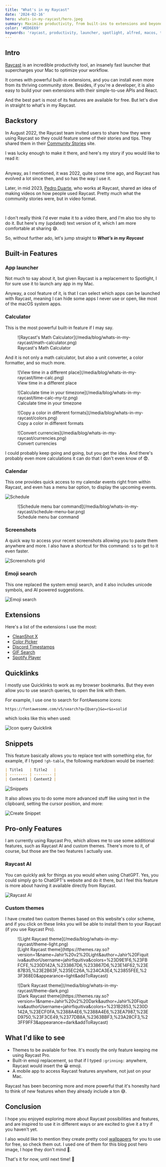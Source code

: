 ```yaml
---
title: "What's in my Raycast"
date: '2024-02-16'
hero: whats-in-my-raycast/hero.jpeg
summary: Maximize productivity, from built-ins to extensions and beyond.
color: '#ED6E69'
keywords: 'raycast, productivity, launcher, spotlight, alfred, macos, tool'
---
```


## Intro

[Raycast](https://www.raycast.com/) is an incredible productivity tool, an insanely fast launcher that supercharges your Mac to optimize your workflow.

It comes with powerful built-in extensions, and you can install even more from its thriving community store. Besides, if you're a developer, it is also easy to build your own extensions with their simple-to-use APIs and React.

And the best part is most of its features are available for free. But let's dive in straight to what's in my Raycast.

## Backstory

In August 2022, the Raycast team invited users to share how they were using Raycast so they could feature some of their stories and tips.
They shared them in their [Community Stories](https://www.raycast.com/community-stories) site.

I was lucky enough to make it there, and here's my story if you would like to read it:

<br />
Anyway, as I mentioned, it was 2022, quite some time ago, and Raycast has
evolved a lot since then, and so has the way I use it.

Later, in mid 2023, [Pedro Duarte](https://ped.ro/), who works at Raycast, shared an idea of making videos on how people used Raycast.
Pretty much what the community stories were, but in video format.

<br />

I don't really think I'd ever make it to a video there, and I'm also too shy to do it. But here's my (updated) text version of it, which I am more comfortable at sharing 😅.

So, without further ado, let's jump straight to **_What's in my Raycast_**

## Built-in Features

### App launcher

Not much to say about it, but given Raycast is a replacement to Spotlight, I for sure use it to launch any app in my Mac.

Anyway, a cool feature of it, is that I can select which apps can be launched with Raycast, meaning I can hide some apps I never use or open, like
most of the macOS system apps.

### Calculator

This is the most powerful built-in feature if I may say.

<figure>
  ![Raycast's Math Calculator](/media/blog/whats-in-my-raycast/math-calculator.png)
  <figcaption>Raycast's Math Calculator</figcaption>
</figure>

And it is not only a math calculator, but also a unit converter, a color formatter, and so much more.

<Grid>
  <GridColumn>
    <figure>
      ![View time in a different place](/media/blog/whats-in-my-raycast/time-calc.png)
      <figcaption>View time in a different place</figcaption>
    </figure>
    <figure>
      ![Calculate time in your timezone](/media/blog/whats-in-my-raycast/time-calc-my-tz.png)
      <figcaption>Calculate time in your timezone</figcaption>
    </figure>
  </GridColumn>
  <GridColumn>
    <figure>
      ![Copy a color in different formats](/media/blog/whats-in-my-raycast/colors.png)
      <figcaption>Copy a color in different formats</figcaption>
    </figure>
    <figure>
      ![Convert currencies](/media/blog/whats-in-my-raycast/currencies.png)
      <figcaption>Convert currencies</figcaption>
    </figure>
  </GridColumn>
</Grid>

I could probably keep going and going, but you get the idea. And there's probably even more calculations it can do that I don't even know of 😨.

### Calendar

This one provides quick access to my calendar events right from within Raycast, and even has a menu bar option, to display the upcoming events.

![Schedule](/media/blog/whats-in-my-raycast/schedule.png)

<figure>
  ![Schedule menu bar command](/media/blog/whats-in-my-raycast/schedule-menu-bar.png)
  <figcaption>Schedule menu bar command</figcaption>
</figure>

### Screenshots

A quick way to access your recent screenshots allowing you to paste them anywhere and more.
I also have a shortcut for this command: <kbd>ss</kbd> to get to it even faster.

![Screenshots grid](/media/blog/whats-in-my-raycast/screenshots.png)

### Emoji search

This one replaced the system emoji search, and it also includes unicode symbols, and AI powered suggestions.

![Emoji search](/media/blog/whats-in-my-raycast/emoji.png)

## Extensions

Here's a list of the extensions I use the most:

- [CleanShot X](https://www.raycast.com/Aayush9029/cleanshotx)
- [Color Picker](https://www.raycast.com/thomas/color-picker)
- [Discord Timestamps](https://www.raycast.com/theshadowdev/discord-timestamps)
- [GIF Search](https://www.raycast.com/josephschmitt/gif-search)
- [Spotify Player](https://www.raycast.com/mattisssa/spotify-player)

## Quicklinks

I mostly use Quicklinks to work as my browser bookmarks. But they even allow you to use search queries, to open the link with them.

For example, I use one to search for FontAwesome icons:

```
https://fontawesome.com/v5/search?q={Query}&o=r&s=solid
```

which looks like this when used:

![Icon query Quicklink](/media/blog/whats-in-my-raycast/icon-query-quicklink.png)

## Snippets

This feature basically allows you to replace text with something else, for example, if I typed `!gh-table`, the following markdown would be inserted:

```markdown
| Title1   | Title2   |
| -------- | -------- |
| Content1 | Content2 |
```

![Snippets](/media/blog/whats-in-my-raycast/snippets.png)

It also allows you to do some more advanced stuff like using text in the clipboard, setting the cursor position, and more:

![Create Snippet](/media/blog/whats-in-my-raycast/create-snippet.png)

## Pro-only Features

I am currently using Raycast Pro, which allows me to use some additional features, such as Raycast AI and custom themes.
There's more to it, of course, but those are the two features I actually use.

### Raycast AI

You can quickly ask for things as you would when using ChatGPT. Yes, you could simply go to ChatGPT's website and do it there,
but I feel this feature is more about having it available directly from Raycast.

![Raycast AI](/media/blog/whats-in-my-raycast/ai.png)

### Custom themes

I have created two custom themes based on this website's color scheme, and if you click on these links you will be able to install
them to your Raycast (if you use Raycast Pro).

<Grid>
  <GridColumn>
    <figure>
      ![Light Raycast theme](/media/blog/whats-in-my-raycast/theme-light.png)
      <figcaption>[Light Raycast theme](https://themes.ray.so?version=1&name=Jahir%20v2%20Light&author=Jahir%20Fiquitiva&authorUsername=jahirfiquitiva&colors=%23D9E1F6,%23FBFCFE,%230D142A,%233867D6,%233867D6,%23E14F62,%23E87B35,%23E2B63F,%235EC26A,%234CA3E4,%23855FEE,%23F368E0&appearance=light&addToRaycast)</figcaption>
    </figure>
  </GridColumn>
  <GridColumn>
    <figure>
      ![Dark Raycast theme](/media/blog/whats-in-my-raycast/theme-dark.png)
      <figcaption>[Dark Raycast theme](https://themes.ray.so?version=1&name=Jahir%20v2%20Dark&author=Jahir%20Fiquitiva&authorUsername=jahirfiquitiva&colors=%231B2853,%230D142A,%23ECF0FA,%2388A4E6,%2388A4E6,%23EA7987,%23ED9750,%23F3CE49,%2377DB8A,%2363BBF3,%23A28CF3,%23FF9FF3&appearance=dark&addToRaycast)</figcaption>
    </figure>
  </GridColumn>
</Grid>

## What I'd like to see

- Themes to be available for free. It's mostly the only feature keeping me using Raycast Pro.
- Built-in emoji replacement, so that if I typed `:grinning:` anywhere, Raycast would insert the 😀 emoji.
- A mobile app to access Raycast features anywhere, not just on your Mac.

Raycast has been becoming more and more powerful that it's honeslty hard to think of new features when they already include a ton 😅.


## Conclusion

I hope you enjoyed exploring more about Raycast possibilities and features, and are inspired to use it in different ways or are excited to give it a try if you haven't yet.

I also would like to mention they create pretty cool [wallpapers](https://www.raycast.com/wallpapers) for you to use for free, so check them out. I used one of them for this blog post hero image, I hope they don't mind 🫣.

That's it for now, until next time! 👋
